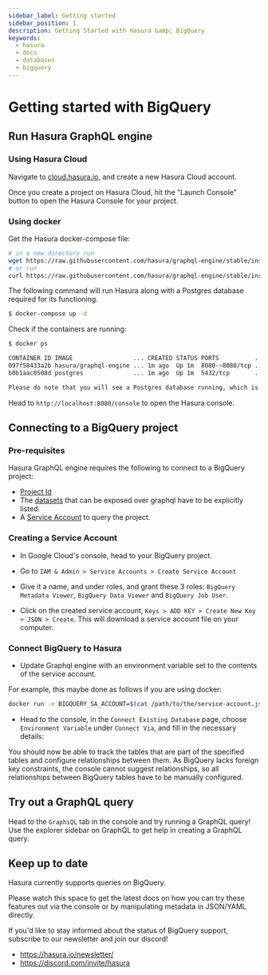 ```yaml
---
sidebar_label: Getting started
sidebar_position: 1
description: Getting Started with Hasura &amp; BigQuery
keywords:
  - hasura
  - docs
  - databases
  - bigquery
---
```



# Getting started with BigQuery

## Run Hasura GraphQL engine

### Using Hasura Cloud

Navigate to
[cloud.hasura.io](https://cloud.hasura.io/signup/?pg=docs&plcmt=body&cta=navigate-to-cloud-hasura-io&tech=default),
and create a new Hasura Cloud account.

Once you create a project on Hasura Cloud, hit the "Launch Console"
button to open the Hasura Console for your project.

<Thumbnail
  src="/img/graphql/cloud/getting-started/create-project.png"
  alt="Connect new or existing database"
  width="556px"
/>

### Using docker

Get the Hasura docker-compose file:

```bash
# in a new directory run
wget https://raw.githubusercontent.com/hasura/graphql-engine/stable/install-manifests/docker-compose/docker-compose.yaml
# or run
curl https://raw.githubusercontent.com/hasura/graphql-engine/stable/install-manifests/docker-compose/docker-compose.yaml -o docker-compose.yaml
```

The following command will run Hasura along with a Postgres database
required for its functioning.

```bash
$ docker-compose up -d
```

Check if the containers are running:

```bash
$ docker ps

CONTAINER ID IMAGE                 ... CREATED STATUS PORTS          ...
097f58433a2b hasura/graphql-engine ... 1m ago  Up 1m  8080->8080/tcp ...
b0b1aac0508d postgres              ... 1m ago  Up 1m  5432/tcp       ...

Please do note that you will see a Postgres database running, which is used by Hasura to store its configuration (Hasura metadata).
```

Head to `http://localhost:8080/console` to open the Hasura console.

## Connecting to a BigQuery project

### Pre-requisites

Hasura GraphQL engine requires the following to connect to a BigQuery
project:

- [Project
  Id](https://support.google.com/googleapi/answer/7014113?hl=en)
- The
  [datasets](https://cloud.google.com/bigquery/docs/datasets-intro)
  that can be exposed over graphql have to be explicitly listed.
- A [Service
  Account](https://cloud.google.com/iam/docs/service-accounts) to
  query the project.

### Creating a Service Account

- In Google Cloud's console, head to your BigQuery project.

- Go to `IAM & Admin > Service Accounts > Create Service Account`

  <Thumbnail
    src="/img/graphql/core/databases/bigquery/1-service-account.png"
    alt="Add source"
    width="400px"
  />

- Give it a name, and under roles, and grant these 3 roles:
  `BigQuery Metadata Viewer`, `BigQuery Data Viewer` and
  `BigQuery Job User`.

  <Thumbnail
    src="/img/graphql/core/databases/bigquery/2-service-account-details.png"
    alt="Add source"
    width="600px"
  />

- Click on the created service account,
  `Keys > ADD KEY > Create New Key > JSON > Create`. This will
  download a service account file on your computer.

### Connect BigQuery to Hasura

- Update Graphql engine with an environment variable set to the
  contents of the service account.

For example, this maybe done as follows if you are using docker:

```bash
docker run -e BIGQUERY_SA_ACCOUNT=$(cat /path/to/the/service-account.json) <rest-of-the-flags>
```

- Head to the console, in the `Connect Existing Database` page, choose
  `Environment Variable` under `Connect Via`, and fill in the
  necessary details:

  <Thumbnail
    src="/img/graphql/core/databases/bigquery/3-connect-bigquery.png"
    alt="Add source"
    width="600px"
  />

You should now be able to track the tables that are part of the
specified tables and configure relationships between them. As BigQuery
lacks foreign key constraints, the console cannot suggest relationships,
so all relationships between BigQuery tables have to be manually
configured.

## Try out a GraphQL query

Head to the `GraphiQL` tab in the console and try running a GraphQL
query! Use the explorer sidebar on GraphQL to get help in creating a
GraphQL query.

<Thumbnail
  src="/img/graphql/core/databases/ms-sql-server/6-make-graphql-query.png"
  alt="Make GraphQL query"
  width="1100px"
/>

## Keep up to date

Hasura currently supports queries on BigQuery.

Please watch this space to get the latest docs on how you can try these
features out via the console or by manipulating metadata in JSON/YAML
directly.

If you'd like to stay informed about the status of BigQuery support,
subscribe to our newsletter and join our discord!

- <https://hasura.io/newsletter/>
- <https://discord.com/invite/hasura>

